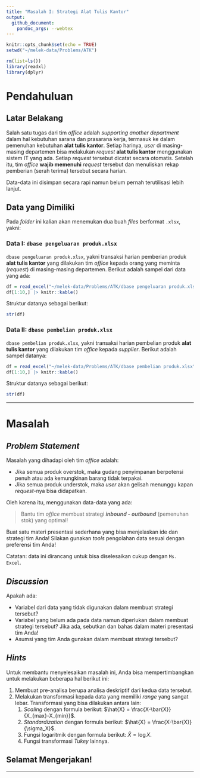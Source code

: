 ```yaml
---
title: "Masalah I: Strategi Alat Tulis Kantor"
output: 
  github_document:
    pandoc_args: --webtex
---
```


```r
knitr::opts_chunk$set(echo = TRUE)
setwd("~/melek-data/Problems/ATK")

rm(list=ls())
library(readxl)
library(dplyr)
```

# Pendahuluan

## Latar Belakang

Salah satu tugas dari tim _office_ adalah _supporting another department_ dalam hal kebutuhan sarana dan prasarana kerja, termasuk ke dalam pemenuhan kebutuhan __alat tulis kantor__. Setiap harinya, _user_ di masing-masing departemen bisa melakukan _request_ __alat tulis kantor__ menggunakan sistem IT yang ada. Setiap _request_ tersebut dicatat secara otomatis. Setelah itu, tim _office_ __wajib memenuhi__ _request_ tersebut dan menuliskan rekap pemberian (serah terima) tersebut secara harian.

Data-data ini disimpan secara rapi namun belum pernah terutilisasi lebih lanjut.

## Data yang Dimiliki

Pada _folder_ ini kalian akan menemukan dua buah _files_ berformat `.xlsx`, yakni:

### __Data I__: `dbase pengeluaran produk.xlsx`

`dbase pengeluaran produk.xlsx`, yakni transaksi harian pemberian produk __alat tulis kantor__ yang dilakukan tim _office_ kepada orang yang meminta (_request_) di masing-masing departemen. Berikut adalah sampel dari data yang ada:

```r
df = read_excel("~/melek-data/Problems/ATK/dbase pengeluaran produk.xlsx")
df[1:10,] |> knitr::kable()
```

Struktur datanya sebagai berikut:

```r
str(df)
```

### __Data II__: `dbase pembelian produk.xlsx`

`dbase pembelian produk.xlsx`, yakni transaksi harian pembelian produk __alat tulis kantor__ yang dilakukan tim _office_ kepada _supplier_. Berikut adalah sampel datanya:

```r
df = read_excel("~/melek-data/Problems/ATK/dbase pembelian produk.xlsx")
df[1:10,] |> knitr::kable()
```

Struktur datanya sebagai berikut:

```r
str(df)
```

---

# Masalah

## _Problem Statement_

Masalah yang dihadapi oleh tim _office_ adalah:

- Jika semua produk overstok, maka gudang penyimpanan berpotensi penuh atau ada kemungkinan barang tidak terpakai.
- Jika semua produk understok, maka _user_ akan gelisah menunggu kapan _request_-nya bisa didapatkan.

Oleh karena itu, menggunakan data-data yang ada:

> Bantu tim _office_ membuat strategi ___inbound - outbound___ (pemenuhan stok) yang optimal! 

Buat satu materi presentasi sederhana yang bisa menjelaskan ide dan strategi tim Anda! Silakan gunakan _tools_ pengolahan data sesuai dengan preferensi tim Anda!

Catatan: data ini dirancang untuk bisa diselesaikan cukup dengan `Ms. Excel`.

## _Discussion_

Apakah ada:

- Variabel dari data yang tidak digunakan dalam membuat strategi tersebut?
- Variabel yang belum ada pada data namun diperlukan dalam membuat strategi tersebut? Jika ada, sebutkan dan bahas dalam materi presentasi tim Anda!
- Asumsi yang tim Anda gunakan dalam membuat strategi tersebut?


## _Hints_

Untuk membantu menyelesaikan masalah ini, Anda bisa mempertimbangkan untuk melakukan beberapa hal berikut ini:

1. Membuat pre-analisa berupa analisa deskriptif dari kedua data tersebut.
1. Melakukan transformasi kepada data yang memiliki _range_ yang sangat lebar. Transformasi yang bisa dilakukan antara lain:
    1. _Scaling_ dengan formula berikut: $\hat{X} = \frac{X-\bar{X}}{X_{max}-X_{min}}$.
    1. _Standardization_ dengan formula berikut: $\hat{X} = \frac{X-\bar{X}}{\sigma_X}$.
    1. Fungsi logaritmik dengan formula berikut: $\hat{X} = \log{X}$.
    1. Fungsi transformasi _Tukey_ lainnya.
    
## Selamat Mengerjakan!

---